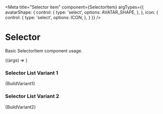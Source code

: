 
<Meta title="Selector item"
      component={SelectorItem}
      argTypes={{
        avatarShape: {
          control: {
            type: 'select',
            options: AVATAR_SHAPE,
          },
        },
        icon: {
          control: {
            type: 'select',
            options: ICON,
          },
        }
      }}
/>


# Selector
Basic SelectorItem component usage.

<Canvas>
  <Story
    name="Selector item"
    args={{
      avatar:
        'https://res.cloudinary.com/clippings/image/upload/t_square_tiny/dpr_auto,f_auto,w_auto/v9/products/iron-maiden-sofa-a6126-cosme-beige-h-bahia-200-x-90-moroso-diesel-creative-team-clippings-10497301.jpg',
      icon: ICON.MOVE_TO,
      avatarShape: AVATAR_SHAPE.SQUARE,
      description: { primary: 'Project', secondary: null },
      addition: null,
    }}
  >
    {(args) =>   <SelectorItem {...args}/>}
  </Story>
</Canvas>

<ArgsTable story="Selector item"/>

### Selector List Variant 1

<Canvas>
  <Story
    name="Selector list 1"
  >
    {BuildVariant1}
  </Story>
</Canvas>

### Selector List Variant 2

<Canvas>
  <Story
    name="Selector list 2"
  >
    {BuildVariant2}
  </Story>
</Canvas>
